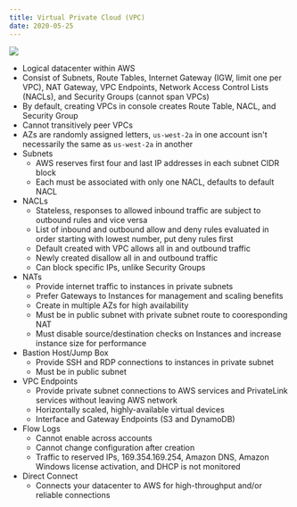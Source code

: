 ```yaml
---
title: Virtual Private Cloud (VPC)
date: 2020-05-25
---
```


![](../../assets/vpc-diagram.png)

- Logical datacenter within AWS
- Consist of Subnets, Route Tables, Internet Gateway (IGW, limit one per VPC), NAT Gateway, VPC Endpoints, Network Access Control Lists (NACLs), and Security Groups (cannot span VPCs)
- By default, creating VPCs in console creates Route Table, NACL, and Security Group
- Cannot transitively peer VPCs
- AZs are randomly assigned letters, `us-west-2a` in one account isn't necessarily the same as `us-west-2a` in another
- Subnets
  - AWS reserves first four and last IP addresses in each subnet CIDR block
  - Each must be associated with only one NACL, defaults to default NACL
- NACLs
  - Stateless, responses to allowed inbound traffic are subject to outbound rules and vice versa
  - List of inbound and outbound allow and deny rules evaluated in order starting with lowest number, put deny rules first
  - Default created with VPC allows all in and outbound traffic
  - Newly created disallow all in and outbound traffic
  - Can block specific IPs, unlike Security Groups
- NATs
  - Provide internet traffic to instances in private subnets
  - Prefer Gateways to Instances for management and scaling benefits
  - Create in multiple AZs for high availability
  - Must be in public subnet with private subnet route to cooresponding NAT
  - Must disable source/destination checks on Instances and increase instance size for performance
- Bastion Host/Jump Box
  - Provide SSH and RDP connections to instances in private subnet
  - Must be in public subnet
- VPC Endpoints
  - Provide private subnet connections to AWS services and PrivateLink services without leaving AWS network
  - Horizontally scaled, highly-available virtual devices
  - Interface and Gateway Endpoints (S3 and DynamoDB)
- Flow Logs
  - Cannot enable across accounts
  - Cannot change configuration after creation
  - Traffic to reserved IPs, 169.354.169.254, Amazon DNS, Amazon Windows license activation, and DHCP is not monitored
- Direct Connect
  - Connects your datacenter to AWS for high-throughput and/or reliable connections
